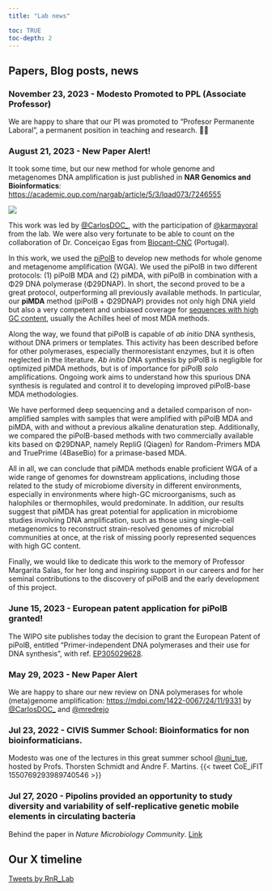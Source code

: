 ```yaml
---
title: "Lab news"

toc: TRUE
toc-depth: 2
---
```


## Papers, Blog posts, news

### November 23, 2023 - Modesto Promoted to PPL (Associate Professor)

We are happy to share that our PI was promoted to "Profesor Permanente Laboral", a permanent position in teaching and research. 🍾🍾

### August 21, 2023 - New Paper Alert!

It took some time, but our new method for whole genome and metagenomes DNA amplification is just published in **NAR Genomics and Bioinformatics**: <https://academic.oup.com/nargab/article/5/3/lqad073/7246555>

![](https://oup.silverchair-cdn.com/oup/backfile/Content_public/Journal/nargab/5/3/10.1093_nargab_lqad073/1/lqad073figgra1.jpeg?Expires=1703854965&Signature=S5kKS5YGkU4ifyNsNobtrHEK2b9JFEYAe-hLotqbUJ32ns1lnQRf-v4J1U9mtyysBkEG2Zi6l2Xx-iHYM0LkbiNlxcSngXgX9D~2sJxKnfV0bT~~76pvr~UjBvoTSwN~4ZG2Io8ePeZEgSqlS2ohmQcjf6REHPn4YGzs81oXUlxl8SCzV5ZCydQ6snruAnWkvxE2uQ7xkij~A3HQsI4I-Dt0tl4~c23inW3CEY9MZqmCWopKvyUZ2iDQgRncxacFI4fmSMNSjDgVKbWmSwcW6TZ8TuoZhuUaeYmtS3LBF3HAnZEjQ77Jz-KwZe0JroI9Ic9Yrx~8YhJRqO-5f5LcxQ__&Key-Pair-Id=APKAIE5G5CRDK6RD3PGA){fig-align="center"}

This work was led by [\@CarlosDOC\_](https://twitter.com/CarlosDOC_), with the participation of [\@karmayoral](https://twitter.com/karmayoral) from the lab. We were also very fortunate to be able to count on the collaboration of Dr. Conceiçao Egas from [Biocant-CNC](https://cnc.uc.pt/en/people/c-egas) (Portugal).

In this work, we used the [piPolB](polb.html#pipolb) to develop new methods for whole genome and metagenome amplification (WGA). We used the piPolB in two different protocols: (1) piPolB MDA and (2) piMDA, with piPolB in combination with a Φ29 DNA polymerase (Φ29DNAP). In short, the second proved to be a great protocol, outperforming all previously available methods. In particular, our **piMDA** method (piPolB + Φ29DNAP) provides not only high DNA yield but also a very competent and unbiased coverage for [sequences with high GC content]{.underline}, usually the Achilles heel of most MDA methods.

Along the way, we found that piPolB is capable of *ab initio* DNA synthesis, without DNA primers or templates. This activity has been described before for other polymerases, especially thermoresistant enzymes, but it is often neglected in the literature. *Ab initio* DNA synthesis by piPolB is negligible for optimized piMDA methods, but is of importance for piPolB *solo* amplifications. Ongoing work aims to understand how this spurious DNA synthesis is regulated and control it to developing improved piPolB-base MDA methodologies.

We have performed deep sequencing and a detailed comparison of non-amplified samples with samples that were amplified with piPolB MDA and piMDA, with and without a previous alkaline denaturation step. Additionally, we compared the piPolB-based methods with two commercially available kits based on Φ29DNAP, namely RepliG (Qiagen) for Random-Primers MDA and TruePrime (4BaseBio) for a primase-based MDA.

All in all, we can conclude that piMDA methods enable proficient WGA of a wide range of genomes for downstream applications, including those related to the study of microbiome diversity in different environments, especially in environments where high-GC microorganisms, such as halophiles or thermophiles, would predominate. In addition, our results suggest that piMDA has great potential for application in microbiome studies involving DNA amplification, such as those using single-cell metagenomics to reconstruct strain-resolved genomes of microbial communities at once, at the risk of missing poorly represented sequences with high GC content.

Finally, we would like to dedicate this work to the memory of Professor Margarita Salas, for her long and inspiring support in our careers and for her seminal contributions to the discovery of piPolB and the early development of this project.

### 

### June 15, 2023 - European patent application for piPolB granted!

The WIPO site publishes today the decision to grant the European Patent of piPolB, entitled "Primer-independent DNA polymerases and their use for DNA synthesis", with ref. [EP305029628](https://patentscope.wipo.int/search/en/detail.jsf?docId=EP305029628&_fid=EP305029628).

### 

### May 29, 2023 - New Paper Alert

We are happy to share our new review on DNA polymerases for whole (meta)genome amplification: <https://mdpi.com/1422-0067/24/11/9331> by [\@CarlosDOC\_](https://twitter.com/CarlosDOC_) and [\@mredrejo](https://twitter.com/mredrejo)

### 

### Jul 23, 2022 - CIVIS Summer School: Bioinformatics for non bioinformaticians.

Modesto was one of the lectures in this great summer school [\@uni_tue](https://twitter.com/uni_tue), hosted by Profs. Thorsten Schmidt and Andre F. Martins. {{< tweet CoE_iFIT 1550769293989740546 >}}

### Jul 27, 2020 - Pipolins provided an opportunity to study diversity and variability of self-replicative genetic mobile elements in circulating bacteria

Behind the paper in *Nature Microbiology Community*. [Link](https://microbiologycommunity.nature.com/posts/pipolins-provided-an-opportunity-to-study-diversity-and-variability-of-self-replicative-genetic-mobile-elements-in-circulating-bacteria)

## Our **X** timeline

```{=html}

<a class="twitter-timeline" href="https://twitter.com/RnR_Lab?ref_src=twsrc%5Etfw">Tweets by RnR_Lab</a> <script async src="https://platform.twitter.com/widgets.js" charset="utf-8"></script>
```
